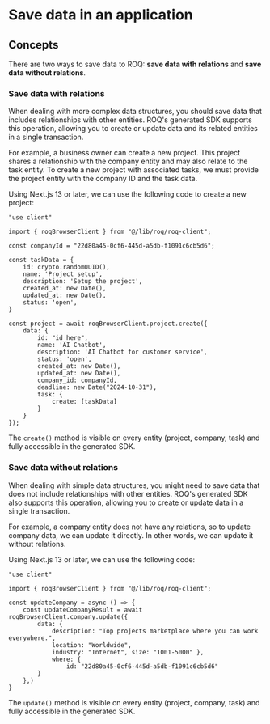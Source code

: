 # Save data in an application

## Concepts

There are two ways to save data to ROQ: **save data with relations** and **save data without relations**. 

### Save data with relations

When dealing with more complex data structures, you should save data that includes relationships with other entities. ROQ's generated SDK supports this operation, allowing you to create or update data and its related entities in a single transaction.

For example, a business owner can create a new project. This project shares a relationship with the company entity and may also relate to the task entity. To create a new project with associated tasks, we must provide the project entity with the company ID and the task data.

Using Next.js 13 or later, we can use the following code to create a new project:

```tsx
"use client"

import { roqBrowserClient } from "@/lib/roq/roq-client";

const companyId = "22d80a45-0cf6-445d-a5db-f1091c6cb5d6";

const taskData = {
    id: crypto.randomUUID(),
    name: 'Project setup',
    description: 'Setup the project',
    created_at: new Date(),
    updated_at: new Date(),
    status: 'open',
}

const project = await roqBrowserClient.project.create({
    data: {
        id: "id_here",
        name: 'AI Chatbot',
        description: 'AI Chatbot for customer service',
        status: 'open',
        created_at: new Date(),
        updated_at: new Date(),
        company_id: companyId,
        deadline: new Date("2024-10-31"),
        task: {
            create: [taskData]
        }
    }
});
```

The `create()` method is visible on every entity (project, company, task) and fully accessible in the generated SDK.

### Save data without relations

When dealing with simple data structures, you might need to save data that does not include relationships with other entities. ROQ's generated SDK also supports this operation, allowing you to create or update data in a single transaction.

For example, a company entity does not have any relations, so to update company data, we can update it directly. In other words, we can update it without relations.

Using Next.js 13 or later, we can use the following code:

```tsx
"use client"

import { roqBrowserClient } from "@/lib/roq/roq-client";

const updateCompany = async () => {
    const updateCompanyResult = await roqBrowserClient.company.update({
        data: { 
            description: "Top projects marketplace where you can work everywhere.",
            location: "Worldwide", 
            industry: "Internet", size: "1001-5000" },
            where: {
                id: "22d80a45-0cf6-445d-a5db-f1091c6cb5d6"
        }
    },)
}
```

The `update()` method is visible on every entity (project, company, task) and fully accessible in the generated SDK.
